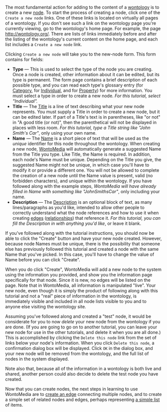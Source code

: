 <!-- Copyright (c)  2010  Glen E. Ivey
     Permission is granted to copy, distribute and/or modify this document
     under the terms of the GNU Free Documentation License, Version 1.3;
     with no Invariant Sections, no Front-Cover Texts, and no Back-Cover Texts.
     A copy of the license is in the file COPYING.DOCUMENTATION
  -->
The most fundamental action for adding to the content of a [[WmHelp:GlossaryPtoZ#anchcor_Wontology|wontology]] is to create a new [[WmHelp:GlossaryAtoO#anchor_Node|node]].  To start the process of creating a node, click one of the <tt>Create a new node</tt> links.  One of these links is located on virtually all pages of a wontology.  If you don't see such a link on the wontology page you're currently viewing, go to the wontology's home page.  For example, the page http://wontology.org/.  There are lists of links immediately before and after the listing of the wontology's current content on the home page, and each list includes a <tt>Create a new node</tt> link.

Clicking <tt>Create a new node</tt> will take you to the new-node form.  This form contains for fields:

* '''Type''' &mdash; This is used to select the type of the node you are creating.  Once a node is created, other information about it can be edited, but its type is permanent.  The form page contains a brief description of each possible type, and you can read each type's glossary entry (for [[WmHelp:GlossaryAtoO#anchor_Category|Category]], for [[WmHelp:GlossaryAtoO#anchor_Individual|Individual]], and for [[WmHelp:GlossaryPtoZ#anchor_Property|Property]]) for more information.  You must select a type in order to create a new node.  ''For this tutorial, select "Individual".''
* '''Title''' &mdash; The [[WmHelp:GlossaryPtoZ#anchor_Title|Title]] is a line of text describing what your new node represents.  You must supply a Title in order to create a new node, but it can be edited later.  If part of a Title's text is in parentheses, like "or not" in "A good title (or not)", then the parenthetical will not be displayed in places with less room.  ''For this tutorial, type a Title string like "John Smith's Car"'', only using your own name.
* '''Name''' &mdash; The [[WmHelp:GlossaryAtoO#anchor_Name|Name]] is a short piece of text that will be used as the ''unique'' identifier for this node throughout the wontology.  When creating a new node, [[WmHelp:GlossaryPtoZ#anchor_WontoMedia|WontoMedia]] will automatically generate a suggested Name from the Title you type.  Like Title, the Name is required.  In addition, each node's Name must be unique.  Depending on the Title you give, the suggested Name might not be unique, in which case you'll have to modify it or provide a different one.  You will not be allowed to complete the creation of a new node until the Name value is present, valid (no forbidden characters), and unique within the wontology.  If you have followed along with the example steps, ''WontoMedia will have already filled in Name with something like "JohnSmithsCar"'', only including your name.
* '''Description''' &mdash; The [[WmHelp:GlossaryAtoO#anchor_Description|Description]] is an optional block of text, as many lines/paragraphs as you'd like, intended to allow other people to correctly understand what the node references and how to use it when creating [[WmHelp:GlossaryAtoO#anchor_Edge|edges]] ([[WmHelp:GlossaryPtoZ#anchor_Relationship|relationships]]) that reference it.  ''For this tutorial, you can fill the Description in with anything you'd like'', or leave it blank.

If you've followed along with the tutorial instructions, you should now be able to click the "Create" button and have your new node created.  However, because node Names must be unique, there is the possibility that someone else has previously followed this tutorial and created a node with the same Name that you've picked.  In this case, you'll have to change the value of Name  before you can click "Create".

When you do click "Create", WontoMedia will add a new node to the system using the information you provided, and show you the information page specifically for that node.  Since it is new, no edges will be listed on the page.  Note that in WontoMedia, all information is manipulated "live".  Your new node, even though it is simply the product of following along with this tutorial and not a "real" piece of information in the wontology, is immediately visible and included in all node lists visible to you and to anyone else visiting the wontology site.

Assuming you've followed along and created a "test" node, it would be considerate for you to now ''delete'' your new node from the wontology if you are done.  (If you are going to go on to another tutorial, you can leave your new node for use in the other tutorials, and delete it when you are all done.)  This is accomplished by clicking the <tt>Delete this node</tt> link from the set of links below your node's information.  When you click <tt>Delete this node</tt>, a confirmation dialog box will be displayed.  Click <tt>OK</tt> in the dialog box, and your new node will be removed from the wontology, and the full list of nodes in the system displayed.

Note also that, because all of the information in a wontology is both live and shared, another person could also decide to delete the test node you have created.

Now that you can create nodes, the next steps in learning to use WontoMedia are to [[WmHelp:Tutorials/CreatingAnEdge|create an edge]] connecting multiple nodes, and to create a simple set of related nodes and edges, perhaps representing [[WmHelp:Tutorials/CreatingAList|a simple list]] of items.
